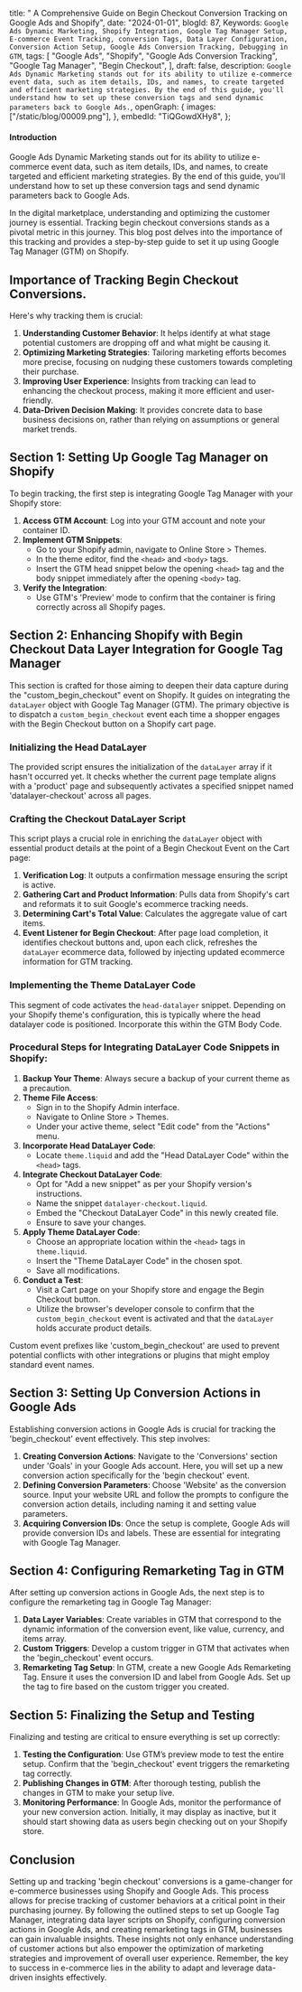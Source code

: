  title:
  " A Comprehensive Guide on Begin Checkout Conversion Tracking on Google Ads and Shopify",
 date: "2024-01-01",
 blogId: 87,
 Keywords: `Google Ads Dynamic Marketing, Shopify Integration, Google Tag Manager Setup, E-commerce Event Tracking, conversion Tags, Data Layer Configuration, Conversion Action Setup, Google Ads Conversion Tracking, Debugging in GTM`,
 tags: [
  "Google Ads",
  "Shopify",
  "Google Ads Conversion Tracking",
  "Google Tag Manager",
  "Begin Checkout",
 ],
 draft: false,
 description: `Google Ads Dynamic Marketing stands out for its ability to utilize e-commerce event data, such as item details, IDs, and names, to create targeted and efficient marketing strategies. By the end of this guide, you'll understand how to set up these conversion tags and send dynamic parameters back to Google Ads.`,
 openGraph: {
  images: ["/static/blog/00009.png"],
 },
 embedId: "TiQGowdXHy8",
};

<BlogHeader metadata={metadata} />

#### Introduction

Google Ads Dynamic Marketing stands out for its ability to utilize e-commerce event data, such as item details, IDs, and names, to create targeted and efficient marketing strategies. By the end of this guide, you'll understand how to set up these conversion tags and send dynamic parameters back to Google Ads.

<YoutubeEmbed embedId={metadata.embedId} />

In the digital marketplace, understanding and optimizing the customer journey is
essential. Tracking begin checkout conversions stands as a pivotal metric in this
journey. This blog post delves into the importance of this tracking and provides
a step-by-step guide to set it up using Google Tag Manager (GTM) on Shopify.

## Importance of Tracking Begin Checkout Conversions.

Here's why tracking them is crucial:

1. **Understanding Customer Behavior**: It helps identify at what stage potential customers are dropping off and what might be causing it.
2. **Optimizing Marketing Strategies**: Tailoring marketing efforts becomes more precise, focusing on nudging these customers towards completing their purchase.
3. **Improving User Experience**: Insights from tracking can lead to enhancing the checkout process, making it more efficient and user-friendly.
4. **Data-Driven Decision Making**: It provides concrete data to base business decisions on, rather than relying on assumptions or general market trends.

## Section 1: Setting Up Google Tag Manager on Shopify

To begin tracking, the first step is integrating Google Tag Manager with your Shopify store:

1. **Access GTM Account**: Log into your GTM account and note your container ID.
2. **Implement GTM Snippets**:
   - Go to your Shopify admin, navigate to Online Store > Themes.
   - In the theme editor, find the `<head>` and `<body>` tags.
   - Insert the GTM head snippet below the opening `<head>` tag and the body snippet immediately after the opening `<body>` tag.
3. **Verify the Integration**:
   - Use GTM's 'Preview' mode to confirm that the container is firing correctly across all Shopify pages.

## Section 2: Enhancing Shopify with Begin Checkout Data Layer Integration for Google Tag Manager

This section is crafted for those aiming to deepen their data capture during the "custom_begin_checkout" event on Shopify. It guides on integrating the `dataLayer` object with Google Tag Manager (GTM). The primary objective is to dispatch a `custom_begin_checkout` event each time a shopper engages with the Begin Checkout button on a Shopify cart page.

### Initializing the Head DataLayer

The provided script ensures the initialization of the `dataLayer` array if it hasn't occurred yet. It checks whether the current page template aligns with a 'product' page and subsequently activates a specified snippet named 'datalayer-checkout' across all pages.

<DataLayerCode type='beginCheckout' subType='head' />

### Crafting the Checkout DataLayer Script

This script plays a crucial role in enriching the `dataLayer` object with essential product details at the point of a Begin Checkout Event on the Cart page:

1. **Verification Log**: It outputs a confirmation message ensuring the script is active.
2. **Gathering Cart and Product Information**: Pulls data from Shopify's cart and reformats it to suit Google's ecommerce tracking needs.
3. **Determining Cart's Total Value**: Calculates the aggregate value of cart items.
4. **Event Listener for Begin Checkout**: After page load completion, it identifies checkout buttons and, upon each click, refreshes the `dataLayer` ecommerce data, followed by injecting updated ecommerce information for GTM tracking.

<DataLayerCode type='beginCheckout' subType='main' />

### Implementing the Theme DataLayer Code

This segment of code activates the `head-datalayer` snippet. Depending on your Shopify theme's configuration, this is typically where the head datalayer code is positioned. Incorporate this within the GTM Body Code.

<DataLayerCode type='beginCheckout' subType='theme' />

### Procedural Steps for Integrating DataLayer Code Snippets in Shopify:

1. **Backup Your Theme**: Always secure a backup of your current theme as a precaution.
2. **Theme File Access**:
   - Sign in to the Shopify Admin interface.
   - Navigate to Online Store > Themes.
   - Under your active theme, select "Edit code" from the "Actions" menu.
3. **Incorporate Head DataLayer Code**:
   - Locate `theme.liquid` and add the "Head DataLayer Code" within the `<head>` tags.
4. **Integrate Checkout DataLayer Code**:
   - Opt for "Add a new snippet" as per your Shopify version's instructions.
   - Name the snippet `datalayer-checkout.liquid`.
   - Embed the "Checkout DataLayer Code" in this newly created file.
   - Ensure to save your changes.
5. **Apply Theme DataLayer Code**:
   - Choose an appropriate location within the `<head>` tags in `theme.liquid`.
   - Insert the "Theme DataLayer Code" in the chosen spot.
   - Save all modifications.
6. **Conduct a Test**:
   - Visit a Cart page on your Shopify store and engage the Begin Checkout button.
   - Utilize the browser's developer console to confirm that the `custom_begin_checkout` event is activated and that the `dataLayer` holds accurate product details.

Custom event prefixes like 'custom_begin_checkout' are used to prevent potential conflicts with other integrations or plugins that might employ standard event names.

## Section 3: Setting Up Conversion Actions in Google Ads

Establishing conversion actions in Google Ads is crucial for tracking the 'begin_checkout' event effectively. This step involves:

1. **Creating Conversion Actions**: Navigate to the 'Conversions' section under 'Goals' in your Google Ads account. Here, you will set up a new conversion action specifically for the 'begin checkout' event.
2. **Defining Conversion Parameters**: Choose 'Website' as the conversion source. Input your website URL and follow the prompts to configure the conversion action details, including naming it and setting value parameters.
3. **Acquiring Conversion IDs**: Once the setup is complete, Google Ads will provide conversion IDs and labels. These are essential for integrating with Google Tag Manager.

## Section 4: Configuring Remarketing Tag in GTM

After setting up conversion actions in Google Ads, the next step is to configure the remarketing tag in Google Tag Manager:

1. **Data Layer Variables**: Create variables in GTM that correspond to the dynamic information of the conversion event, like value, currency, and items array.
2. **Custom Triggers**: Develop a custom trigger in GTM that activates when the 'begin_checkout' event occurs.
3. **Remarketing Tag Setup**: In GTM, create a new Google Ads Remarketing Tag. Ensure it uses the conversion ID and label from Google Ads. Set up the tag to fire based on the custom trigger you created.

## Section 5: Finalizing the Setup and Testing

Finalizing and testing are critical to ensure everything is set up correctly:

1. **Testing the Configuration**: Use GTM’s preview mode to test the entire setup. Confirm that the 'begin_checkout' event triggers the remarketing tag correctly.
2. **Publishing Changes in GTM**: After thorough testing, publish the changes in GTM to make your setup live.
3. **Monitoring Performance**: In Google Ads, monitor the performance of your new conversion action. Initially, it may display as inactive, but it should start showing data as users begin checking out on your Shopify store.

## Conclusion

Setting up and tracking 'begin checkout' conversions is a game-changer for e-commerce businesses using Shopify and Google Ads. This process allows for precise tracking of customer behaviors at a critical point in their purchasing journey. By following the outlined steps to set up Google Tag Manager, integrating data layer scripts on Shopify, configuring conversion actions in Google Ads, and creating remarketing tags in GTM, businesses can gain invaluable insights. These insights not only enhance understanding of customer actions but also empower the optimization of marketing strategies and improvement of overall user experience. Remember, the key to success in e-commerce lies in the ability to adapt and leverage data-driven insights effectively.
